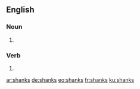 ==English==

===Noun===
{{head|en|plural}}

# {{plural of|shank|lang=en|nocat=1}}

===Verb===
{{head|en}}

# {{en-third-person singular of|shank}}

[[ar:shanks]]
[[de:shanks]]
[[eo:shanks]]
[[fr:shanks]]
[[ku:shanks]]